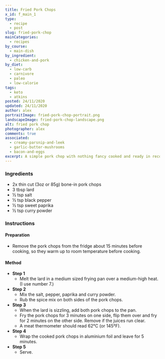 ```yaml
---
title: Fried Pork Chops
x_id: f_main_1
type:
  - recipe
  - post
slug: fried-pork-chop
mainCategories: 
  - recipes
by_course:
  - main-dish
by_ingredient:
  - chicken-and-pork
by_diet:
  - low-carb
  - carnivore
  - paleo
  - low-calorie
tags:
  - keto
  - atkins
posted: 24/11/2020
updated: 24/11/2020
author: alex
portraitImage: fried-pork-chop-portrait.png
landscapeImage: fried-pork-chop-landscape.png
alt: fried pork chop
photographer: alex
comments: true
associated: 
  - creamy-parsnip-and-leek
  - garlic-butter-mushrooms
  - bacon-and-eggs
excerpt: A simple pork chop with nothing fancy cooked and ready in record time. 
---
```


<Ingredients>

### Ingredients
    
  - 2x thin cut (3oz or 85g) bone-in pork chops 
  - 3 tbsp lard
  - ½ tsp salt
  - ½ tsp black pepper
  - ½ tsp sweet paprika
  - ½ tsp curry powder

</Ingredients>

<Instructions>

### Instructions

#### Preparation

  - Remove the pork chops from the fridge about 15 minutes before cooking, so they warm up to room temperature before cooking.

#### Method

  - **Step 1**
    - Melt the lard in a medium sized frying pan over a medium-high heat. (I use number 7.)
  - **Step 2**
    - Mix the salt, pepper, paprika and curry powder.
    - Rub the spice mix on both sides of the pork chops.
  - **Step 3**
    - When the lard is sizzling, add both pork chops to the pan.
    - Fry the pork chops for 3 minutes on one side, flip them over and fry for 2 minutes on the other side. Remove if the juices run clear.
    - A meat thermometer should read 62°C (or 145°F).
  - **Step 4**
    - Wrap the cooked pork chops in aluminium foil and leave for 5 minutes.
  - **Step 5**
    - Serve.

</Instructions>



